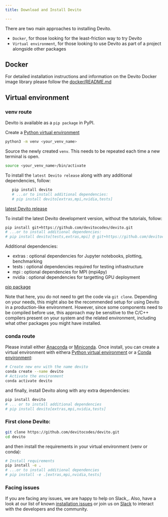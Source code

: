 ```yaml
---
title: Download and Install Devito

---
```


There are two main approaches to installing Devito.

- `Docker`, for those looking for the least-friction way to try Devito
- `Virtual environment`, for those looking to use Devito as part of a project alongside other packages

## Docker

For detailed installation instructions and information on the Devito Docker image library please follow 
the [docker/README.md](https://github.com/devitocodes/devito/tree/master/docker#readme)


## Virtual environment

### venv route

Devito is available as a `pip package` in PyPI.

Create a [Python virtual environment](https://docs.python.org/3/library/venv.html)

```bash
python3 -m venv <your_venv_name>
```

Source the newly created `venv`. This needs to be repeated each time a new terminal is open.

```bash
source <your_venv_name>/bin/activate
```

To install the `latest Devito release` along with any additional dependencies, follow:

```bash
   pip install devito
   # ...or to install additional dependencies:
   # pip install devito[extras,mpi,nvidia,tests]
```

[latest Devito release](https://pypi.org/project/devito/#history)

To install the latest Devito development version, without the tutorials, follow:

```bash
pip install git+https://github.com/devitocodes/devito.git
# ...or to install additional dependencies:
# pip install devito[tests,extras,mpi] @ git+https://github.com/devitocodes/devito@master
```

Additional dependencies:

- extras : optional dependencies for Jupyter notebooks, plotting, benchmarking
- tests : optional dependencies required for testing infrastructure
- mpi : optional dependencies for MPI (mpi4py)
- nvidia : optional dependencies for targetting GPU deployment

[pip package](https://pypi.org/project/devito/)

Note that here, you do not need to get the code via `git clone`.
Depending on your needs, this might also be the recommended setup for using Devito
in a production-like environment. However, since some components need to be
compiled before use, this approach may be sensitive to the C/C++ compilers present
on your system and the related environment, including what other packages you might
have installed.


### conda route

Please install either [Anaconda](https://www.continuum.io/downloads) or [Miniconda](https://conda.io/miniconda.html).
Once install, you can create a virtual environment with eithera [Python virtual environment](https://docs.python.org/3/library/venv.html) or a [Conda environment](https://docs.conda.io/projects/conda/en/latest/user-guide/concepts/environments.html):

```bash
# Create new env with the name devito
conda create --name devito
# Activate the environment
conda activate devito
```

and finally, install Devito along with any extra dependencies:

```bash
pip install devito
# ... or to install additional dependencies
# pip install devito[extras,mpi,nvidia,tests]
```

### First clone Devito:

```bash
git clone https://github.com/devitocodes/devito.git
cd devito
```

and then install the requirements in your virtual environment (venv or conda):

```bash
# Install requirements
pip install -e .
# ...or to install additional dependencies
# pip install -e .[extras,mpi,nvidia,tests]
```

### Facing issues

If you are facing any issues, we are happy to help on Slack_. Also, have a look at our
list of known [installation issues](https://github.com/devitocodes/devito/wiki/Installation-Issues)
or join us on [Slack](https://join.slack.com/t/devitocodes/shared_invite/zt-gtd2yxj9-Y31YKk_7lr9AwfXeL2iMFg) to interact with the developers and the community.
